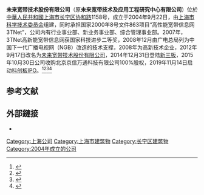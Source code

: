 '''未来宽带技术股份有限公司'''（原'''未来宽带技术及应用工程研究中心有限公司'''）位於[[中華人民共和國|中華人民共和國]][[上海市|上海市]][[长宁区|长宁区]][[协和路|协和路]]1158号，成立于2004年9月22日，由[[上海市科学技术委员会|上海市科学技术委员会]]组建，同时承担国家2000年8号文件863项目“高性能宽带信息网3TNet”，公司内有行业事业部、新业务事业部、综合管理事业部。2007年，3TNet高新能宽带信息网获国家科技进步二等奖，2008年12月由广电总局列为中国下一代广播电视网（NGB）改造的技术支撑，2008年为高新技术企业，2012年9月17日改名为[[未来宽带技术股份有限公司|未来宽带技术股份有限公司]]，2014年12月31日登陆[[新三板|新三板]]，2015年10月30日公司收购北京京信万通科技有限公司100%股权，2019年11月14日启动[[科创板|科创板]][[IPO|IPO]]。<ref>{{cite web|title=未来宽带业绩预涨，国资背景双布局卓有成效|url=http://ah.ifeng.com/news/wangluo/detail_2016_01/20/4750546_0.shtml|accessdate=2020-10-09|author=|date=2016-01-20|format=|publisher=|language=zh-cn|website=ah.ifeng.com|archive-date=2020-10-12|archive-url=https://web.archive.org/web/20201012013701/http://ah.ifeng.com/news/wangluo/detail_2016_01/20/4750546_0.shtml|dead-url=no}}</ref><ref>{{cite web|url=http://kcb.stcn.com/2019/1115/15496801.shtml|title=未来宽带宣布启动科创板IPO_证券时报网|website=kcb.stcn.com|access-date=2020-10-09|archive-date=2020-10-15|archive-url=https://web.archive.org/web/20201015051213/http://kcb.stcn.com/2019/1115/15496801.shtml|dead-url=no}}</ref><ref>{{cite web|title=华为、未来宽带助力河北广电探索“5G智慧广电”_财经网 - CAIJING.COM.CN|url=http://m.caijing.com.cn/api/show?contentid=4581267|accessdate=2020-10-09|author=|date=2019-04-19|format=|publisher=|language=zh-cn|website=m.caijing.com.cn}}</ref><ref>{{Cite web|title=未来宽带:全国领先的NGB整体方案提供商、通过并购布局互联网宽带接入业务,实现外延式发展|url=https://finance.qq.com/a/20160407/023050.htm|accessdate=2020-10-09|author=|date=2016-04-07|format=|publisher=finance.qq.com|language=zh-cn}}</ref>

==参考文献==
{{reflist}}
==外部鏈接==
*{{official|http://www.b-star.cn/}}
[[Category:上海公司|Category:上海公司]]
[[Category:上海市建筑物|Category:上海市建筑物]]
[[Category:长宁区建筑物|Category:长宁区建筑物]]
[[Category:2004年成立的公司|Category:2004年成立的公司]]